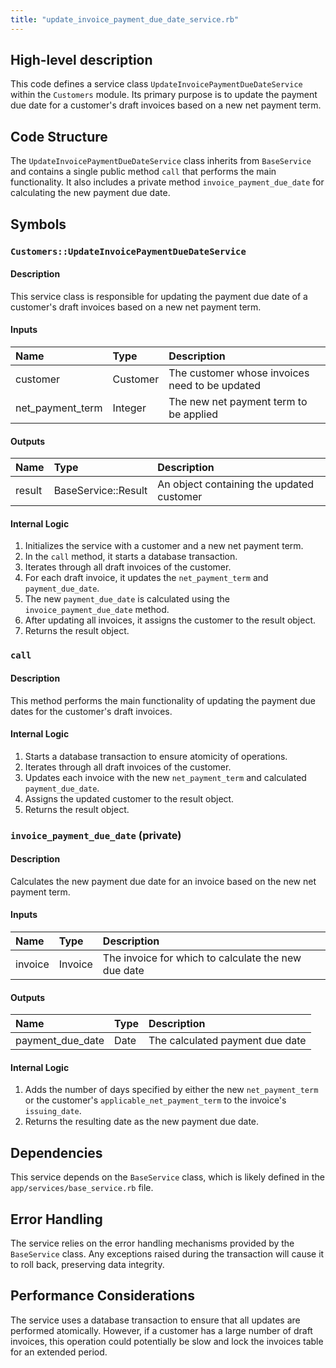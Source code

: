 ```yaml
---
title: "update_invoice_payment_due_date_service.rb"
---
```


## High-level description
This code defines a service class `UpdateInvoicePaymentDueDateService` within the `Customers` module. Its primary purpose is to update the payment due date for a customer's draft invoices based on a new net payment term.

## Code Structure
The `UpdateInvoicePaymentDueDateService` class inherits from `BaseService` and contains a single public method `call` that performs the main functionality. It also includes a private method `invoice_payment_due_date` for calculating the new payment due date.

## Symbols

### `Customers::UpdateInvoicePaymentDueDateService`
#### Description
This service class is responsible for updating the payment due date of a customer's draft invoices based on a new net payment term.

#### Inputs
| Name | Type | Description |
|:-----|:-----|:------------|
| customer | Customer | The customer whose invoices need to be updated |
| net_payment_term | Integer | The new net payment term to be applied |

#### Outputs
| Name | Type | Description |
|:-----|:-----|:------------|
| result | BaseService::Result | An object containing the updated customer |

#### Internal Logic
1. Initializes the service with a customer and a new net payment term.
2. In the `call` method, it starts a database transaction.
3. Iterates through all draft invoices of the customer.
4. For each draft invoice, it updates the `net_payment_term` and `payment_due_date`.
5. The new `payment_due_date` is calculated using the `invoice_payment_due_date` method.
6. After updating all invoices, it assigns the customer to the result object.
7. Returns the result object.

### `call`
#### Description
This method performs the main functionality of updating the payment due dates for the customer's draft invoices.

#### Internal Logic
1. Starts a database transaction to ensure atomicity of operations.
2. Iterates through all draft invoices of the customer.
3. Updates each invoice with the new `net_payment_term` and calculated `payment_due_date`.
4. Assigns the updated customer to the result object.
5. Returns the result object.

### `invoice_payment_due_date` (private)
#### Description
Calculates the new payment due date for an invoice based on the new net payment term.

#### Inputs
| Name | Type | Description |
|:-----|:-----|:------------|
| invoice | Invoice | The invoice for which to calculate the new due date |

#### Outputs
| Name | Type | Description |
|:-----|:-----|:------------|
| payment_due_date | Date | The calculated payment due date |

#### Internal Logic
1. Adds the number of days specified by either the new `net_payment_term` or the customer's `applicable_net_payment_term` to the invoice's `issuing_date`.
2. Returns the resulting date as the new payment due date.

## Dependencies
This service depends on the `BaseService` class, which is likely defined in the `app/services/base_service.rb` file.

## Error Handling
The service relies on the error handling mechanisms provided by the `BaseService` class. Any exceptions raised during the transaction will cause it to roll back, preserving data integrity.

## Performance Considerations
The service uses a database transaction to ensure that all updates are performed atomically. However, if a customer has a large number of draft invoices, this operation could potentially be slow and lock the invoices table for an extended period.